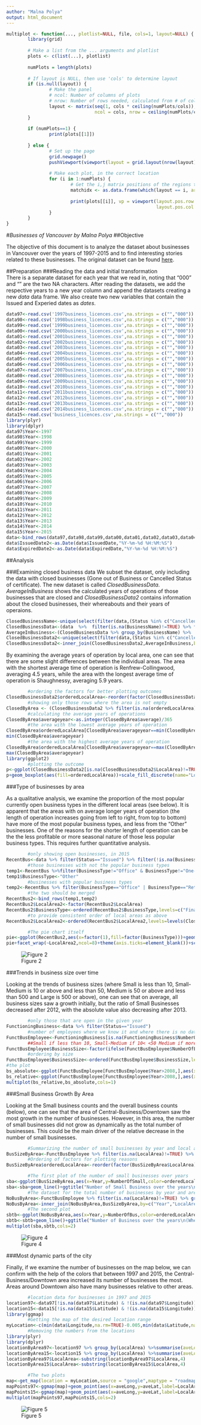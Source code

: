 ```yaml
---
author: "Malna Polya"
output: html_document
---
```

```r
multiplot <- function(..., plotlist=NULL, file, cols=1, layout=NULL) {
        library(grid)
        
        # Make a list from the ... arguments and plotlist
        plots <- c(list(...), plotlist)
        
        numPlots = length(plots)
        
        # If layout is NULL, then use 'cols' to determine layout
        if (is.null(layout)) {
                # Make the panel
                # ncol: Number of columns of plots
                # nrow: Number of rows needed, calculated from # of cols
                layout <- matrix(seq(1, cols * ceiling(numPlots/cols)),
                                 ncol = cols, nrow = ceiling(numPlots/cols))
        }
        
        if (numPlots==1) {
                print(plots[[1]])
                
        } else {
                # Set up the page
                grid.newpage()
                pushViewport(viewport(layout = grid.layout(nrow(layout), ncol(layout))))
                
                # Make each plot, in the correct location
                for (i in 1:numPlots) {
                        # Get the i,j matrix positions of the regions that contain this subplot
                        matchidx <- as.data.frame(which(layout == i, arr.ind = TRUE))
                        
                        print(plots[[i]], vp = viewport(layout.pos.row = matchidx$row,
                                                        layout.pos.col = matchidx$col))
                }
        }
}
```
#*Businesses of Vancouver by Malna Polya*
##Objective  
  
The objective of this document is to analyze the dataset about businesses in Vancouver over the years of 1997-2015 and to find interesting stories related to these businesses. The original dataset can be found [here](http://data.vancouver.ca/datacatalogue/businessLicence.htm).

##Preparation
###Reading the data and initial transformation  
There is a separate dataset for each year that we read in, noting that "000" and "" are the two NA characters. After reading the datasets, we add the respective years to a new year column and append the datasets creating a new *data* data frame. We also create two new variables that contain the Issued and Experied dates as *dates*.

```r
data97<-read.csv('1997business_licences.csv',na.strings = c("","000"))
data98<-read.csv('1998business_licences.csv',na.strings = c("","000"))
data99<-read.csv('1999business_licences.csv',na.strings = c("","000"))
data00<-read.csv('2000business_licences.csv',na.strings = c("","000"))
data01<-read.csv('2001business_licences.csv',na.strings = c("","000"))
data02<-read.csv('2002business_licences.csv',na.strings = c("","000"))
data03<-read.csv('2003business_licences.csv',na.strings = c("","000"))
data04<-read.csv('2004business_licences.csv',na.strings = c("","000"))
data05<-read.csv('2005business_licences.csv',na.strings = c("","000"))
data06<-read.csv('2006business_licences.csv',na.strings = c("","000"))
data07<-read.csv('2007business_licences.csv',na.strings = c("","000"))
data08<-read.csv('2008business_licences.csv',na.strings = c("","000"))
data09<-read.csv('2009business_licences.csv',na.strings = c("","000"))
data10<-read.csv('2010business_licences.csv',na.strings = c("","000"))
data11<-read.csv('2011business_licences.csv',na.strings = c("","000"))
data12<-read.csv('2012business_licences.csv',na.strings = c("","000"))
data13<-read.csv('2013business_licences.csv',na.strings = c("","000"))
data14<-read.csv('2014business_licences.csv',na.strings = c("","000"))
data15<-read.csv('business_licences.csv',na.strings = c("","000"))
library(plyr)
library(dplyr)
data97$Year<-1997
data98$Year<-1998
data99$Year<-1999
data00$Year<-2000
data01$Year<-2001
data02$Year<-2002
data03$Year<-2003
data04$Year<-2004
data05$Year<-2005
data06$Year<-2006
data07$Year<-2007
data08$Year<-2008
data09$Year<-2009
data10$Year<-2010
data11$Year<-2011
data12$Year<-2012
data13$Year<-2013
data14$Year<-2014
data15$Year<-2015
data<-bind_rows(data97,data98,data99,data00,data01,data02,data03,data04,data05,data06,data07,data08,data09,data10,data11,data12,data13,data14,data15)
data$IssuedDate2<-as.Date(data$IssuedDate,"%Y-%m-%d %H:%M:%S")
data$ExpiredDate2<-as.Date(data$ExpiredDate,"%Y-%m-%d %H:%M:%S")
```

##Analysis

###Examining closed business data 
We subset the dataset, only including the data with closed businesses (Gone out of Business or Cancelled Status of certificate). The new dataset is called *ClosedBusinessData*.
*AverageInBusiness* shows the calculated years of operations of those businesses that are closed and *ClosedBusinessData2* contains information about the closed businesses, their whereabouts and their years of operaions.

```r
ClosedBusinessName<-unique(select(filter(data,(Status %in% c("Cancelled","Gone Out of Business"))),BusinessName))
ClosedBusinessData<-(data  %>%  filter(is.na(BusinessName)!=TRUE) %>% filter(BusinessName %in% ClosedBusinessName$BusinessName)) 
AverageInBusiness<-(ClosedBusinessData %>% group_by(BusinessName) %>%  summarise(LengthOfBusiness=(max(ExpiredDate2,na.rm=TRUE)-min(IssuedDate2,na.rm=TRUE)))%>% filter(LengthOfBusiness>0 & LengthOfBusiness<20*365))
ClosedBusinessData2<-unique(select(filter(data,(Status %in% c("Cancelled","Gone Out of Business"))),c(BusinessName, BusinessType, BusinessSubType,City,PostalCode,LocalArea)))
ClosedBusinessData2<-inner_join(ClosedBusinessData2,AverageInBusiness,by="BusinessName")
```

By examining the average years of operation by local area, one can see that there are some slight differences between the individual areas. The area with the shortest average time of operation is Renfrew-Collingwood, averaging 4.5 years, while the area with the longest average time of operation is Shaughnessy, averaging 5.9 years.

```r
        #ordering the factors for better plotting outcomes
ClosedBusinessData2$orderedLocalArea<-reorder(factor(ClosedBusinessData2$LocalArea),ClosedBusinessData2$LengthOfBusiness,mean)
        #showing only those rows where the area is not empty
ClosedByArea <- (ClosedBusinessData2 %>% filter(is.na(orderedLocalArea)!=TRUE) %>% group_by(orderedLocalArea) %>% summarise(average=mean(LengthOfBusiness)))
        #calculating the average years of operations
ClosedByArea$averageyear<-as.integer(ClosedByArea$average)/365
        #the area with the lowest average years of operation
ClosedByArea$orderedLocalArea[ClosedByArea$averageyear==min(ClosedByArea$averageyear)]
min(ClosedByArea$averageyear)
        #the area with the highest average years of operation
ClosedByArea$orderedLocalArea[ClosedByArea$averageyear==max(ClosedByArea$averageyear)]
max(ClosedByArea$averageyear)
library(ggplot2)
        #plotting the outcome
p<-ggplot(ClosedBusinessData2[is.na(ClosedBusinessData2$LocalArea)!=TRUE,],aes(x=orderedLocalArea,as.integer(LengthOfBusiness)/365))
p+geom_boxplot(aes(fill=orderedLocalArea))+scale_fill_discrete(name="Local Area")+ggtitle("Average years of operations by Local Area")+xlab("Local Area (See legend)")+ylab("Average Years of Operation")+scale_x_discrete(breaks=NULL)
```



###Type of businesses by area

As a qualitative analysis, we examine the proportion of the most popular currently open business types in the different local areas (see below). It is apparent that the areas with on average longer years of operation (the length of operation increases going from left to right, from top to bottom) have more of the most popular business types, and less from the "Other" businesses. One of the reasons for the shorter length of operation can be the the less profitable or more seasonal nature of those less popular business types. This requires further quantitative analysis.

```r
        #only showing open businesses, in 2015
RecentBus<-data %>% filter(Status=="Issued") %>% filter(!is.na(BusinessType)) %>% filter(!is.na(LocalArea)) %>%filter(Year==2015)
        #those businesses with not the popular business types
temp1<-RecentBus %>%filter(BusinessType!="Office" & BusinessType!="One-Family Dwelling" & BusinessType!="Retail Dealer" & BusinessType!="Health Services" & BusinessType!="Financial Services")
temp1$BusinessType<-"Other"
        #businesses with popular business types
temp2<-RecentBus %>% filter(BusinessType=="Office" | BusinessType=="Retail Dealer" | BusinessType=="One-Family Dwelling" | BusinessType=="Health Services" | BusinessType=="Financial Services")
        #the two should be merged
RecentBus2<-bind_rows(temp1,temp2)
RecentBus2$LocalArea2<-factor(RecentBus2$LocalArea)
RecentBus2$BusinessType<-ordered(RecentBus2$BusinessType,levels=c("Financial Services","Health Services","Office","Retail Dealer","One-Family Dwelling","Other"))
        #to provide consistent order of local areas as above
RecentBus2$LocalArea2<-ordered(RecentBus2$LocalArea2,levels=levels(ClosedBusinessData2$orderedLocalArea))
```

```r
        #The pie chart itself
pie<-ggplot(RecentBus2,aes(x=factor(1),fill=factor(BusinessType)))+geom_bar(position="fill",width=1)+coord_polar(theta = "y")+xlab("")+ylab("")+ggtitle("Ratio of Financial and Health Services,\nOffices, Retail Dealers and Others by Local Area")
pie+facet_wrap(~LocalArea2,ncol=8)+theme(axis.ticks=element_blank())+scale_fill_discrete(name="Business Type")
```

![Figure 2](Pie Chart.png)  

###Trends in business  size over time

Looking at the trends of business sizes (where Small is less than 10, Small-Medium is 10 or above and less than 50, Medium is 50 or above and less than 500 and Large is 500 or above), one can see that on average, all business sizes saw a growth initially, but the ratio of Small Businesses decreased after 2012, with the absolute value also decreasing after 2013.

```r
        #only those that are open in the given year
FunctioningBusiness<-data %>% filter(Status=="Issued")
        #number of employees where we know it and where there is no data problem
FunctBusEmployee<-FunctioningBusiness[is.na(FunctioningBusiness$NumberOfEmployees)!=TRUE & FunctioningBusiness$NumberOfEmployees<1000000 ,] 
        ##Small if less than 10, Small-Medium if 10< <50 Medium if more or equal 50 and less than 500 and Large else
FunctBusEmployee$BusinessSize<-factor(ifelse(FunctBusEmployee$NumberOfEmployees<10,"Small",ifelse(FunctBusEmployee$NumberOfEmployees<50,"Small-Medium",ifelse(FunctBusEmployee$NumberOfEmployees<500,"Medium","Large"))))
        #ordering by size
FunctBusEmployee$BusinessSize<-ordered(FunctBusEmployee$BusinessSize,levels=c("Large","Medium","Small-Medium","Small"))
#the plot
bs_absolute<-ggplot(FunctBusEmployee[FunctBusEmployee$Year>2008,],aes(x=factor(Year),fill=BusinessSize))+geom_bar(position="dodge")+ggtitle("Change of Business Size over the years\n(Where data was available)")+xlab("Year")+ylab("Number of Businesses")+scale_fill_discrete(name="Business Size",labels=c("Large (more than 500)","Medium (between 50 and 500)","Small-Medium (between 10 and 50)","Small (less than 10)"))
bs_relative<-ggplot(FunctBusEmployee[FunctBusEmployee$Year>2008,],aes(x=factor(Year),fill=BusinessSize))+geom_bar(position = "fill")+ggtitle("Relative change of Business Size over the years\n(Where data was available)")+xlab("Year")+ylab("Ratio of Businesses")+scale_fill_discrete(name="Business Size",labels=c("Large (more than 500)","Medium (between 50 and 500)","Small-Medium (between 10 and 50)","Small (less than 10)"))
multiplot(bs_relative,bs_absolute,cols=1)
```

###Small Business Growth By Area

Looking at the Small business counts and the overall business counts (below), one can see that the area of Central-Business/Downtown saw the most growth in the number of businesses. However, in this area, the number of small businesses did not grow as dynamically as the total number of businesses. This could be the main driver of the relative decrease in the number of small businesses.

```r
        #Summarizing the number of small businesses by year and local area
BusSizeByArea<-FunctBusEmployee %>% filter(is.na(LocalArea)!=TRUE) %>% filter(BusinessSize=="Small")%>% group_by(Year,LocalArea)  %>%summarise(NumberOfSmall=n())
        #Ordering of factors for plotting reasons
BusSizeByArea$orderedLocalArea<-reorder(factor(BusSizeByArea$LocalArea),-BusSizeByArea$NumberOfSmall,mean)
```

```r
        #The first plot of the number of small businesses over years
sba<-ggplot(BusSizeByArea,aes(x=Year,y=NumberOfSmall,color=orderedLocalArea))
sba<-sba+geom_line()+ggtitle("Number of Small Business over the years\n(Where data was available)")+xlab("Year")+ylab("Number of Small Businesses")+scale_colour_discrete(name = "Local Area") 
        #The dataset for the total number of businesses by year and area
NoBusByArea<-FunctBusEmployee %>% filter(is.na(LocalArea)!=TRUE) %>% group_by(Year,LocalArea)  %>%summarise(NumberOfBus=n())
NoBusByArea<-inner_join(NoBusByArea,BusSizeByArea,by=c("Year","LocalArea"))
        #The second plot
sbtb<-ggplot(NoBusByArea,aes(x=Year,y=NumberOfBus,color=orderedLocalArea))
sbtb<-sbtb+geom_line()+ggtitle("Number of Business over the years\n(Where data was available)")+xlab("Year")+ylab("Number of Businesses")+scale_colour_discrete(name = "Local Area") 
multiplot(sba,sbtb,cols=2)
```

![Figure 4](SmallBusByArea.png)  

###Most dynamic parts of the city

Finally, if we examine the number of businesses on the map below, we can confirm with the help of the colors that between 1997 and 2015, the Central-Business/Downtown area increased its number of businesses the most. Areas around Downtown also have many businesses relative to other areas.

```r
        #location data for businesses in 1997 and 2015
location97<-data97[!is.na(data97$Latitude) & !(is.na(data97$Longitude)),]
location15<-data15[!is.na(data15$Latitude) & !(is.na(data15$Longitude)),]
library(ggmap)
        #Getting the map of the desired location range
myLocation<-c(min(data$Longitude,na.rm=TRUE)-0.005,min(data$Latitude,na.rm=TRUE)-0.005,max(data$Longitude,na.rm=TRUE)+0.005,max(data$Latitude,na.rm=TRUE)+0.005)
        #Removing the numbers from the locations
library(plyr)
library(dplyr)
locationByArea97<-location97 %>% group_by(LocalArea) %>%summarise(aveLong=mean(Longitude),aveLat=mean(Latitude),count=n())
locationByArea15<-location15 %>% group_by(LocalArea) %>%summarise(aveLong=mean(Longitude),aveLat=mean(Latitude),count=n())
locationByArea97$LocalArea<-substring(locationByArea97$LocalArea,4)
locationByArea15$LocalArea<-substring(locationByArea15$LocalArea,4)
```

```r
        #The two plots
map<-get_map(location = myLocation,source = "google",maptype = "roadmap")
mapPoints97<-ggmap(map)+geom_point(aes(x=aveLong,y=aveLat,label=LocalArea,size=count,colour=count),data=locationByArea97)+scale_size_area(max_size = 25)+geom_text(aes(x=aveLong,y=aveLat-0.005,label=LocalArea),data=locationByArea97,size=3.5,angle=45)+guides(size=FALSE)+scale_colour_gradient(limits=c(0, 13000),low="yellow",high="red")+ggtitle("Number of Businesses in local areas\n(1997)")+xlab("")+ylab("")
mapPoints15<-ggmap(map)+geom_point(aes(x=aveLong,y=aveLat,label=LocalArea,size=count,colour=count),data=locationByArea15)+geom_text(aes(x=aveLong,y=aveLat-0.005,label=LocalArea),data=locationByArea15,size=3.5,angle=45)+guides(size=FALSE)+ggtitle("Number of Businesses in local areas\n(2015)")+xlab("")+ylab("")+scale_colour_gradient(limits=c(0, 13000),low="yellow",high="red")+scale_size_area(max_size = 25)+scale_fill_continuous(guide = guide_legend(title = "Number of Businesses")) 
multiplot(mapPoints97,mapPoints15,cols=2)
```
![Figure 5](Vancouver Map2.png)